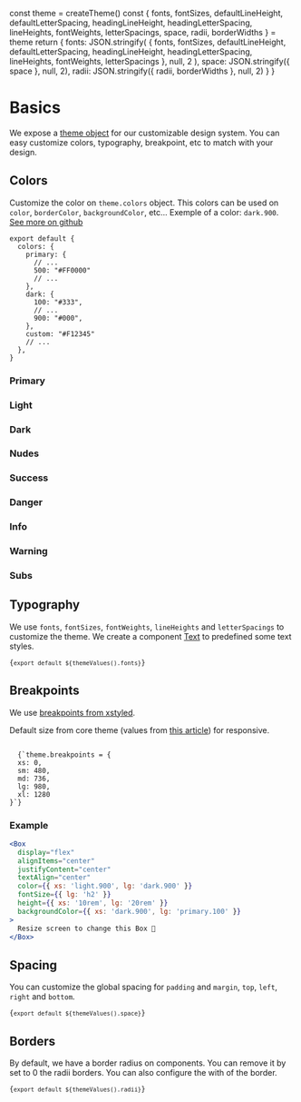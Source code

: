 
  const theme = createTheme()
  const {
    fonts,
    fontSizes,
    defaultLineHeight,
    defaultLetterSpacing,
    headingLineHeight,
    headingLetterSpacing,
    lineHeights,
    fontWeights,
    letterSpacings,
    space,
    radii,
    borderWidths
  } = theme
  return {
    fonts: JSON.stringify(
      {
        fonts,
        fontSizes,
        defaultLineHeight,
        defaultLetterSpacing,
        headingLineHeight,
        headingLetterSpacing,
        lineHeights,
        fontWeights,
        letterSpacings
      },
      null,
      2
    ),
    space: JSON.stringify({ space }, null, 2),
    radii: JSON.stringify({ radii, borderWidths }, null, 2)
  }
}

# Basics

We expose a [theme object](https://github.com/WTTJ/welcome-ui/blob/master/packages/Core/theme/core.js) for our customizable design system. You can easy customize colors, typography, breakpoint, etc to match with your design.

## Colors

Customize the color on `theme.colors` object. This colors can be used on `color`, `borderColor`, `backgroundColor`, etc... Exemple of a color: `dark.900`. [See more on github](https://github.com/WTTJ/welcome-ui/blob/master/packages/Core/theme/colors.js)

```
export default {
  colors: {
    primary: {
      // ...
      500: "#FF0000"
      // ...
    },
    dark: {
      100: "#333",
      // ...
      900: "#000",
    },
    custom: "#F12345"
    // ...
  },
}
```

### Primary

<Colors name="primary" />

### Light

<Colors name="light" />

### Dark

<Colors name="dark" />

### Nudes

<Colors name="nude" />

### Success

<Colors name="success" />

### Danger

<Colors name="danger" />

### Info

<Colors name="info" />

### Warning

<Colors name="warning" />

### Subs

<Colors name="sub" />

## Typography

We use `fonts`, `fontSizes`, `fontWeights`, `lineHeights` and `letterSpacings` to customize the theme. We create a component [Text](/components/text) to predefined some text styles.

<code>{`export default ${themeValues().fonts}`}</code>

## Breakpoints

We use [breakpoints from xstyled](https://xstyled.dev/docs/responsive-design/).

Default size from core theme (values from [this article](https://medium.com/@uiuxlab/the-most-used-responsive-breakpoints-in-2017-of-mine-9588e9bd3a8a)) for responsive.

<code>
  {`theme.breakpoints = {
  xs: 0,
  sm: 480,
  md: 736,
  lg: 980,
  xl: 1280
}`}
</code>

### Example

```jsx column
<Box
  display="flex"
  alignItems="center"
  justifyContent="center"
  textAlign="center"
  color={{ xs: 'light.900', lg: 'dark.900' }}
  fontSize={{ lg: 'h2' }}
  height={{ xs: '10rem', lg: '20rem' }}
  backgroundColor={{ xs: 'dark.900', lg: 'primary.100' }}
>
  Resize screen to change this Box 🌝
</Box>
```

## Spacing

You can customize the global spacing for `padding` and `margin`, `top`, `left`, `right` and `bottom`.

<code>{`export default ${themeValues().space}`}</code>

## Borders

By default, we have a border radius on components. You can remove it by set to 0 the radii borders. You can also configure the with of the border.

<code>{`export default ${themeValues().radii}`}</code>
